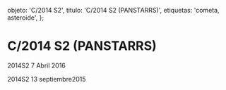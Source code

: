 
  objeto: 'C/2014 S2',
  titulo: 'C/2014 S2 (PANSTARRS)',
  etiquetas: 'cometa, asteroide',
};

# C/2014 S2 (PANSTARRS)

<Imagen
  src="objeto/c2014-s2_20160407_2_2014s2_20160407_i88.jpg"
  fecha="20160407"
/>

2014S2 7 Abril 2016

<Imagen
  src="objeto/c2014-s2_20150913_1_2014s2_20150913_i88.jpg"
  fecha="20150913"
/>

2014S2 13 septiembre2015